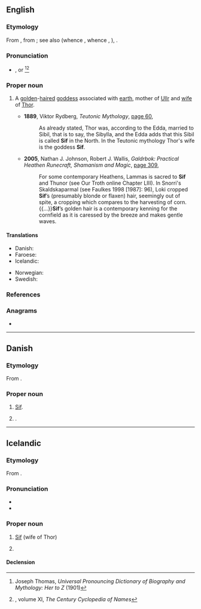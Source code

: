 {{also|šif}}
==English==
{{wikipedia}}

===Etymology===
From {{der|en|non|-}}, from {{m|non|sif||kindred, kinswoman}}; see also {{cog|ang|sibb||kinship}} (whence {{cog|enm|sib||having kinship; kinsmen}}, whence {{cog|en|sib}}, {{m|en|sibling}}), {{cog|de|Sippe||tribe}}.

===Pronunciation===
* {{IPA|/sɪf/|lang=en}} {{q|anglicized}}, or {{q|approximating the Old Norse pronunciation}} {{IPAchar|/siːf/|lang=en}}<ref>Joseph Thomas, ''Universal Pronouncing Dictionary of Biography and Mythology: Her to Z'' (1901)</ref><ref>{{R:Century 1911}}, volume XI, ''The Century Cyclopedia of Names''</ref><!--and per WP also ''Random House Webster's Unabridged Dictionary''-->

===Proper noun===
{{en-proper noun}}

# {{lb|en|Norse mythology}} A [[golden]]-[[hair]]ed [[goddess]] associated with [[earth]], mother of [[Ullr]] and [[wife]] of [[Thor]].
#* '''1889''', Viktor Rydberg, ''Teutonic Mythology'', [http://books.google.com.au/books?id=ZHnXAAAAMAAJ&q=%22sif%22&dq=%22sif%22&hl=en&sa=X&ei=9g40U4aLL4yYlQXYtYGABQ&redir_esc=y page 60],
#*: As already stated, Thor was, according to the Edda, married to Sibil, that is to say, the Sibylla, and the Edda adds that this Sibil is called '''Sif''' in the North. In the Teutonic mythology Thor's wife is the goddess '''Sif'''.
#* '''2005''', Nathan J. Johnson, Robert J. Wallis, ''Galdrbok: Practical Heathen Runecraft, Shamanism and Magic'', [http://books.google.com.au/books?id=iMj51FunVVIC&pg=PA309&dq=%22sif%22&hl=en&sa=X&ei=ggg0U5njMMvbkAXsooHIBw&redir_esc=y#v=onepage&q=%22sif%22&f=false page 309],
#*: For some contemporary Heathens, Lammas is sacred to '''Sif''' and Thunor (see Our Troth online Chapter LIII). In Snorri's Skaldskaparmal (see Faulkes 1998 [1987]: 96), Loki cropped '''Sif'''’s (presumably blonde or flaxen) hair, seemingly out of spite, a cropping which compares to the harvesting of corn.{{...}}'''Sif'''’s golden hair is a contemporary kenning for the cornfield as it is caressed by the breeze and makes gentle waves.

====Translations====
{{trans-top|wife of Thor}}
* Danish: {{t|da|Sif}}
* Faroese: {{t|fo|Siv|f}}
* Icelandic: {{t+|is|Sif|f}}
{{trans-mid}}
* Norwegian: {{t+|no|Siv}}
* Swedish: {{t+|sv|Siv}}
{{trans-bottom}}

===References===
<references/>

===Anagrams===
* {{anagrams|en|a=fis|FIS|IFS|ISF|ifs}}

----

==Danish==

===Etymology===
From {{der|da|non|Sif}}.

===Proper noun===
{{head|da|proper noun}}

# {{lb|da|Norse mythology}} [[#English|Sif]].
# {{given name|female|lang=da}}.

----

==Icelandic==

===Etymology===
From {{der|is|non|Sif}}.

===Pronunciation===
* {{IPA|/sɪːv/|lang=is}}
* {{rhymes|ɪːv|lang=is}}

===Proper noun===
{{head|is|proper noun|g=f}}

# {{lb|is|Norse mythology}} [[#English|Sif]] (wife of Thor)
# {{given name|female|lang=is}}

====Declension====
{{is-decl-noun-f-s1|S|i|f|j=j}}